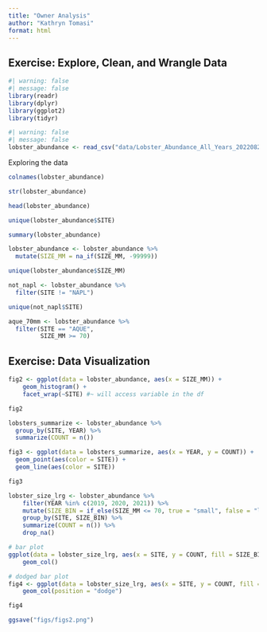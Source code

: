 ```yaml
---
title: "Owner Analysis"
author: "Kathryn Tomasi"
format: html
---
```


## Exercise: Explore, Clean, and Wrangle Data

```r
#| warning: false
#| message: false
library(readr)
library(dplyr)
library(ggplot2)
library(tidyr)
```

```r
#| warning: false
#| message: false
lobster_abundance <- read_csv("data/Lobster_Abundance_All_Years_20220829.csv")
```

Exploring the data

```r
colnames(lobster_abundance)

str(lobster_abundance)

head(lobster_abundance)

unique(lobster_abundance$SITE)

summary(lobster_abundance)
```

```r
lobster_abundance <- lobster_abundance %>% 
  mutate(SIZE_MM = na_if(SIZE_MM, -99999))

unique(lobster_abundance$SIZE_MM)
```



```r
not_napl <- lobster_abundance %>% 
  filter(SITE != "NAPL")

unique(not_napl$SITE)
```

```r
aque_70mm <- lobster_abundance %>% 
  filter(SITE == "AQUE",
         SIZE_MM >= 70)
```

## Exercise: Data Visualization

```r
fig2 <- ggplot(data = lobster_abundance, aes(x = SIZE_MM)) +
    geom_histogram() +
    facet_wrap(~SITE) #~ will access variable in the df

fig2
```

```r
lobsters_summarize <- lobster_abundance %>% 
  group_by(SITE, YEAR) %>% 
  summarize(COUNT = n())
```


```r
fig3 <- ggplot(data = lobsters_summarize, aes(x = YEAR, y = COUNT)) +
  geom_point(aes(color = SITE)) +
  geom_line(aes(color = SITE)) 

fig3
```


```r
lobster_size_lrg <- lobster_abundance %>% 
    filter(YEAR %in% c(2019, 2020, 2021)) %>% 
    mutate(SIZE_BIN = if_else(SIZE_MM <= 70, true = "small", false = "large")) %>% 
    group_by(SITE, SIZE_BIN) %>%
    summarize(COUNT = n()) %>%
    drop_na()

```

```r
# bar plot
ggplot(data = lobster_size_lrg, aes(x = SITE, y = COUNT, fill = SIZE_BIN)) +
    geom_col()

# dodged bar plot
fig4 <- ggplot(data = lobster_size_lrg, aes(x = SITE, y = COUNT, fill = SIZE_BIN)) +
    geom_col(position = "dodge")

fig4
```

```r
ggsave("figs/figs2.png")
```


